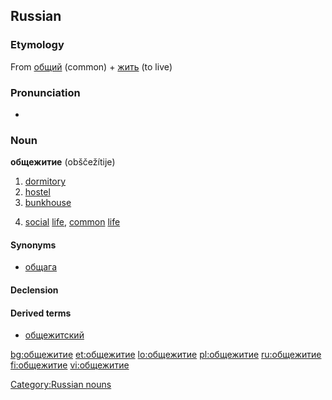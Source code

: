 ==Russian==

===Etymology===
From [[общий]] (common) + [[жить]] (to live)

===Pronunciation===
* {{audio|Ru-общежитие.ogg|Audio}}

===Noun===
'''общежитие''' (obščežítije) {{n}}

# [[dormitory]]
# [[hostel]]
# [[bunkhouse]]
# {{rare|lang=ru}} [[social]] [[life]], [[common]] [[life]]

====Synonyms====
*[[общага]]

====Declension====
{{ru-noun-inan-ие-1|общежити|общежи́ти}}

====Derived terms====
*[[общежитский]] {{pos a}}

[[Category:Russian nouns]]

[[bg:общежитие]]
[[et:общежитие]]
[[lo:общежитие]]
[[pl:общежитие]]
[[ru:общежитие]]
[[fi:общежитие]]
[[vi:общежитие]]